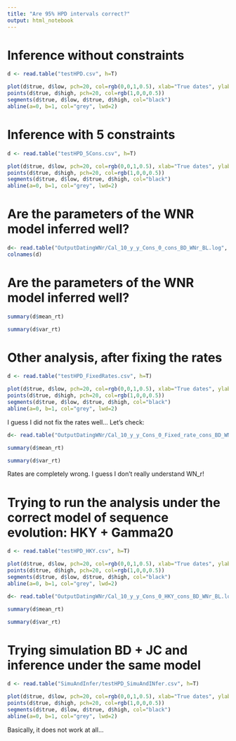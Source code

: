```yaml
---
title: "Are 95% HPD intervals correct?"
output: html_notebook
---
```



# Inference without constraints
```r
d <- read.table("testHPD.csv", h=T)


```


```r
plot(d$true, d$low, pch=20, col=rgb(0,0,1,0.5), xlab="True dates", ylab="95HPD", ylim=c(0,60), xlim=c(0,60))
points(d$true, d$high, pch=20, col=rgb(1,0,0,0.5))
segments(d$true, d$low, d$true, d$high, col="black")
abline(a=0, b=1, col="grey", lwd=2)
```


# Inference with 5 constraints

```r
d <- read.table("testHPD_5Cons.csv", h=T)

```


```r
plot(d$true, d$low, pch=20, col=rgb(0,0,1,0.5), xlab="True dates", ylab="95HPD", ylim=c(0,60), xlim=c(0,60))
points(d$true, d$high, pch=20, col=rgb(1,0,0,0.5))
segments(d$true, d$low, d$true, d$high, col="black")
abline(a=0, b=1, col="grey", lwd=2)
```


# Are the parameters of the WNR model inferred well?
```r
d<- read.table("OutputDatingWNr/Cal_10_y_y_Cons_0_cons_BD_WNr_BL.log", h=T)
colnames(d)
```



# Are the parameters of the WNR model inferred well?

```r
summary(d$mean_rt)
```

```r
summary(d$var_rt)

```


# Other analysis, after fixing the rates


```r
d <- read.table("testHPD_FixedRates.csv", h=T)

```


```r
plot(d$true, d$low, pch=20, col=rgb(0,0,1,0.5), xlab="True dates", ylab="95HPD", ylim=c(0,60), xlim=c(0,60))
points(d$true, d$high, pch=20, col=rgb(1,0,0,0.5))
segments(d$true, d$low, d$true, d$high, col="black")
abline(a=0, b=1, col="grey", lwd=2)
```

I guess I did not fix the rates well... Let's check:


```r
d<- read.table("OutputDatingWNr/Cal_10_y_y_Cons_0_Fixed_rate_cons_BD_WNr_BL.log", h=T)
```


```r
summary(d$mean_rt)
```

```r
summary(d$var_rt)

```
Rates are completely wrong. I guess I don't really understand WN_r!

# Trying to run the analysis under the correct model of sequence evolution: HKY + Gamma20

```r
d <- read.table("testHPD_HKY.csv", h=T)

```


```r
plot(d$true, d$low, pch=20, col=rgb(0,0,1,0.5), xlab="True dates", ylab="95HPD", ylim=c(0,60), xlim=c(0,60))
points(d$true, d$high, pch=20, col=rgb(1,0,0,0.5))
segments(d$true, d$low, d$true, d$high, col="black")
abline(a=0, b=1, col="grey", lwd=2)
```


```r
d<- read.table("OutputDatingWNr/Cal_10_y_y_Cons_0_HKY_cons_BD_WNr_BL.log", h=T)
```

```r
summary(d$mean_rt)
```

```r
summary(d$var_rt)

```


# Trying simulation BD + JC and inference under the same model
```r
d <- read.table("SimuAndInfer/testHPD_SimuAndINfer.csv", h=T)

```



```r
plot(d$true, d$low, pch=20, col=rgb(0,0,1,0.5), xlab="True dates", ylab="95HPD", ylim=c(0,60), xlim=c(0,60))
points(d$true, d$high, pch=20, col=rgb(1,0,0,0.5))
segments(d$true, d$low, d$true, d$high, col="black")
abline(a=0, b=1, col="grey", lwd=2)
```

Basically, it does not work at all...
